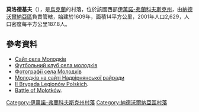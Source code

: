 {{coord|48|39|40|N|24|29|4|E|scale:30000|display=title}}

'''莫洛德基夫'''（{{lang-uk|Молодків}}），是[[烏克蘭|烏克蘭]]的村落，位於該國西部[[伊萬諾-弗蘭科夫斯克州|伊萬諾-弗蘭科夫斯克州]]，由[[納德沃爾納亞區|納德沃爾納亞區]]負責管轄，始建於1609年，面積14平方公里，2001年人口2,629，人口密度每平方公里187.8人。

==參考資料==
* [https://web.archive.org/web/20150925155333/http://molodkiv.selo.if.ua/ Сайт села Молодків]
* [http://temp-molodkiv.at.ua Футбольний клуб села молодків]
* [https://web.archive.org/web/20101104101224/http://molodkiv.if.ua/photo Фотографії села Молодків]
* [https://web.archive.org/web/20161228004801/http://www.nadrda.gov.ua/node/212 Молодків на сайті Надвірнянської райради]
* [http://caw.wp.mil.pl/plik/file/wydawnictwa/2015/Legiony/Legiony_wklejka2.pdf II Brygada Legionów Polskich].
* [https://lundiak.wordpress.com/2014/11/29/battle-of-molotkow/ Battle of Mołotków].

{{DEFAULTSORT:Молодків}}
[[Category:伊萬諾-弗蘭科夫斯克州村落|Category:伊萬諾-弗蘭科夫斯克州村落]]
[[Category:納德沃爾納亞區村落|Category:納德沃爾納亞區村落]]


{{IvanoFrankivsk-geo-stub}}